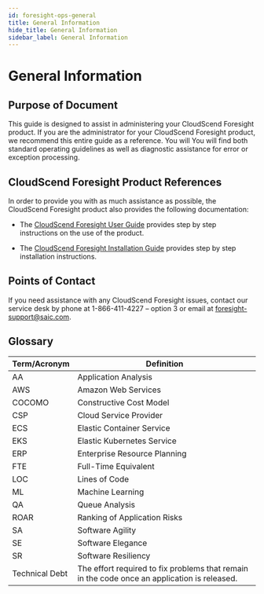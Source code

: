 ```yaml
---
id: foresight-ops-general
title: General Information
hide_title: General Information
sidebar_label: General Information
---
```


# General Information

## Purpose of Document

This guide is designed to assist in administering your CloudScend Foresight product. If you are the administrator for your CloudScend Foresight product, we recommend this entire guide as a reference. You will You will find both standard operating guidelines as well as diagnostic assistance for error or exception processing.

## CloudScend Foresight Product References

In order to provide you with as much assistance as possible, the CloudScend Foresight product also provides the following documentation:

- The [CloudScend Foresight User Guide](foresight-cloud-app-mod-overview.mdx) provides step by step instructions on the use of the product.

- The [CloudScend Foresight Installation Guide](foresight-install-intro.mdx) provides step by step installation instructions.

## Points of Contact

If you need assistance with any CloudScend Foresight issues, contact our service desk by phone at 1-866-411-4227 – option 3 or email at foresight-support@saic.com.

## Glossary

| Term/Acronym   | Definition                                                                                   |
| -------------- | -------------------------------------------------------------------------------------------- |
| AA             | Application Analysis                                                                         |
| AWS            | Amazon Web Services                                                                          |
| COCOMO         | Constructive Cost Model                                                                      |
| CSP            | Cloud Service Provider                                                                       |
| ECS            | Elastic Container Service                                                                    |
| EKS            | Elastic Kubernetes Service                                                                   |
| ERP            | Enterprise Resource Planning                                                                 |
| FTE            | Full-Time Equivalent                                                                         |
| LOC            | Lines of Code                                                                                |
| ML             | Machine Learning                                                                             |
| QA             | Queue Analysis                                                                               |
| ROAR           | Ranking of Application Risks                                                                 |
| SA             | Software Agility                                                                             |
| SE             | Software Elegance                                                                            |
| SR             | Software Resiliency                                                                          |
| Technical Debt | The effort required to fix problems that remain in the code once an application is released. |
